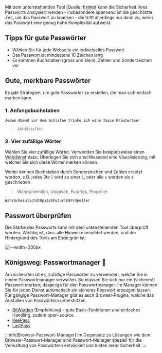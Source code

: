 


Mit dem untenstehenden Tool (Quelle: [hsimp](https://github.com/howsecureismypassword/hsimp))  kann die Sicherheit Ihres Passworts analysiert werden - insbesondere spannend ist die geschätzte Zeit, um das Passwort zu knacken - die trifft allerdings nur dann zu, wenn das Passwort eine genug hohe Komplexität aufweist.

<PasswordChecker />


## Tipps für gute Passwörter

- Wählen Sie für jede Webseite ein individuelles Passwort
- Das Passwort ist mindestens 10 Zeichen lang
- Es kommen Buchstaben (gross und klein), Zahlen und Sonderzeichen vor

## Gute, merkbare Passwörter
Es gibt Strategien, um gute Passwörter zu erstellen, die man sich einfach merken kann.

### 1. Anfangsbuchstaben

`Jeden Abend vor dem Schlafen trinke ich eine Tasse Kräutertee!`

> `JA4dStieTKt!`

### 2. Vier zufällige Wörter
Wählen Sie vier zufällige Wörter. Verwenden Sie beispielsweise einen [Webdienst](https://capitalizemytitle.com/zufallswort-generator/) dazu.
Überlegen Sie sich anschliessend eine Visualisierung, mit welcher Sie sich diese Wörter merken können.

Weiter können Buchstaben durch Sonderzeichen und Zahlen ersetzt werden, z.B. jedes 2te `l` wird zu einer `1`, oder alle `s` werden als `$` geschrieben.

> Wahrscheinlich, Utopisch, Futurlos, Propeller

`Wahr$chein1ichUt0pi$chFuturl0$Pr0pe1ler`

## Passwort überprüfen

Die Stärke des Passworts kann mit dem untenstehenden Tool überprüft werden. Wichtig ist, dass alle Hinweise beachtet werden, und der Hintergrund des Tools am Ende grün ist:

![--width=300px](./images/good-pw.png)

<PasswordChecker />

## Königsweg: Passwortmanager 🏅 
Am sichersten ist es, zufällige Passwörter zu verwenden, welche Sie in einem Passwortmanager verwalten.
So müssen Sie sich nur ein (sicheres!) Passwort merken; dasjenige für den Passwortmanager.
Im Manager können Sie für jeden Dienst automatisch ein sicheres Passwort erzeugen lassen.
Für gängige Passwort-Manager gibt es auch Browser-Plugins, welche das Ausfüllen von Passwörtern unterstützen.

- [BitWarden](https://bitwarden.com/) (Empfehlung) - gute Basis-Funktionen und einfaches Handling, zudem open-source.
- [KeePass](https://keepass.info/)
- [LastPass](https://www.lastpass.com/)

:::info[Browser-Passwort-Manager]
Im Gegensatz zu Lösungen wie dem Browser-Passwort-Manager sind Passwort-Manager speziell für die Verwaltung von Passwörtern entwickelt und bieten mehr Sicherheit.
:::